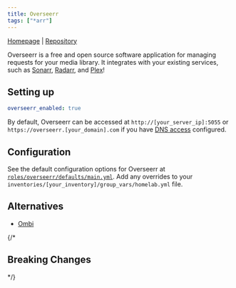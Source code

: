 ```yaml
---
title: Overseerr
tags: ["*arr"]
---
```



[Homepage](https://overseerr.dev/) |
[Repository](https://github.com/sct/overseerr)

<Tags tags={frontmatter.tags} />

Overseerr is a free and open source software application for managing requests for your media library. It integrates with your existing services, such as [Sonarr](../sonarr/), [Radarr](../radarr/), and [Plex](../plex/)!

## Setting up

```yaml title="inventories/homelab/group_vars/homelab.yml"
overseerr_enabled: true
```

By default, Overseerr can be accessed at `http://[your_server_ip]:5055` or `https://overseerr.[your_domain].com` if you have [DNS access](../../guides/dns-access/) configured.

## Configuration

See the default configuration options for Overseerr at [`roles/overseerr/defaults/main.yml`](https://github.com/Dylancyclone/ansible-homelab-orchestration/blob/main/roles/overseerr/defaults/main.yml).
Add any overrides to your `inventories/[your_inventory]/group_vars/homelab.yml` file.

## Alternatives

- [Ombi](../ombi/)

{/* 

## Breaking Changes

*/}